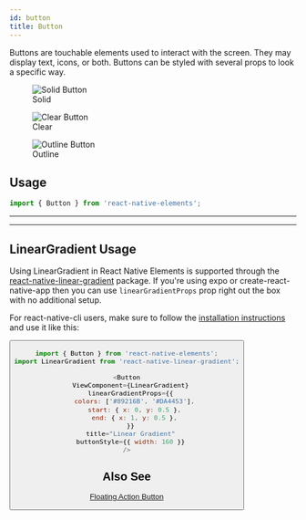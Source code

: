 ```yaml
---
id: button
title: Button
---
```




Buttons are touchable elements used to interact with the screen. They may
display text, icons, or both. Buttons can be styled with several props to look a
specific way.

<div className="component-preview component-preview--grid component-preview--grid-3">
  <figure>
    <img src="/img/button/button--solid.jpg" alt="Solid Button" />
    <figcaption>Solid</figcaption>
  </figure>
  <figure>
    <img src="/img/button/button--clear.jpg" alt="Clear Button" />
    <figcaption>Clear</figcaption>
  </figure>
  <figure>
    <img src="/img/button/button--outline.jpg" alt="Outline Button" />
    <figcaption>Outline</figcaption>
  </figure>
</div>

## Usage

```js title="import"
import { Button } from 'react-native-elements';
```

<ButtonShowground />

---

<Props />

---

## LinearGradient Usage

Using LinearGradient in React Native Elements is supported through the
[react-native-linear-gradient](https://github.com/react-native-community/react-native-linear-gradient)
package. If you're using expo or create-react-native-app then you can use
`linearGradientProps` prop right out the box with no additional setup.

For react-native-cli users, make sure to follow the
[installation instructions](https://github.com/react-native-community/react-native-linear-gradient#add-it-to-your-project)
and use it like this:

<ShowgroundContainer>
  <Button
    ViewComponent={LinearGradient}
    linearGradientProps={{
      colors: ['#89216B', '#DA4453'],
      start: { x: 0, y: 0.5 },
      end: { x: 1, y: 0.5 },
    }}
    title="Linear Gradient"
    buttonStyle={{ width: 160 }}
  />
</ShowgroundContainer>

```js title="import"
import { Button } from 'react-native-elements';
import LinearGradient from 'react-native-linear-gradient';
```

```js
<Button
  ViewComponent={LinearGradient}
  linearGradientProps={{
    colors: ['#89216B', '#DA4453'],
    start: { x: 0, y: 0.5 },
    end: { x: 1, y: 0.5 },
  }}
  title="Linear Gradient"
  buttonStyle={{ width: 160 }}
/>
```

## Also See

[Floating Action Button](https://reactnative.dev/docs/fab)
